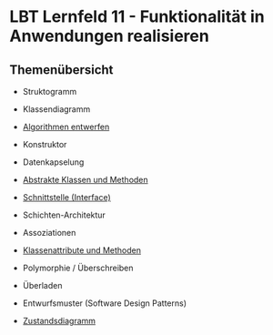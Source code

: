 # LBT Lernfeld 11 - Funktionalität in Anwendungen realisieren

## Themenübersicht

- Struktogramm

- Klassendiagramm

- [Algorithmen entwerfen](lf11/algorithmen)

- Konstruktor

- Datenkapselung

- [Abstrakte Klassen und Methoden](lf11/abstrakt)

- [Schnittstelle (Interface)](lf11/interfaces)

- Schichten-Architektur

- Assoziationen

- [Klassenattribute und Methoden](lf11/klassenattribute)

- Polymorphie / Überschreiben

- Überladen

- Entwurfsmuster (Software Design Patterns)

- [Zustandsdiagramm](lf11/zustandsdiagramm)
